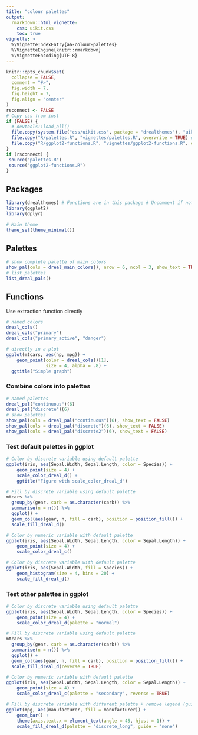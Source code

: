 ```yaml
---
title: "colour palettes"
output: 
  rmarkdown::html_vignette:
    css: uikit.css
    toc: true
vignette: >
  %\VignetteIndexEntry{aa-colour-palettes}
  %\VignetteEngine{knitr::rmarkdown}
  %\VignetteEncoding{UTF-8}
---
```


```r
knitr::opts_chunk$set(
  collapse = FALSE,
  comment = "#>",
  fig.width = 7,
  fig.height = 7,
  fig.align = "center"
)
rsconnect <- FALSE
# Copy css from inst
if (FALSE) {
  # devtools::load_all()
  file.copy(system.file("css/uikit.css", package = "drealthemes"), "uikit.css")
  file.copy("R/palettes.R", "vignettes/palettes.R", overwrite = TRUE) # Avant rsconnect
  file.copy("R/ggplot2-functions.R", "vignettes/ggplot2-functions.R", overwrite = TRUE) # Avant rsconnect
}
if (rsconnect) {
 source("palettes.R")
 source("ggplot2-functions.R")
}
```

## Packages
```r
library(drealthemes) # Functions are in this package # Uncomment if not rsconnect
library(ggplot2)
library(dplyr)

# Main theme
theme_set(theme_minimal())
```


## Palettes
```r
# show complete palette of main colors
show_pal(cols = dreal_main_colors(), nrow = 6, ncol = 3, show_text = TRUE)
# list palettes
list_dreal_pals()
```

## Functions
Use extraction function directly
```r
# named colors
dreal_cols()
dreal_cols("primary")
dreal_cols("primary_active", "danger")

# directly in a plot
ggplot(mtcars, aes(hp, mpg)) +
    geom_point(color = dreal_cols()[1],
               size = 4, alpha = .8) +
  ggtitle("Simple graph")
```

### Combine colors into palettes 

```r
# named palettes
dreal_pal("continuous")(6)
dreal_pal("discrete")(6)
# show palettes
show_pal(cols = dreal_pal("continuous")(6), show_text = FALSE)
show_pal(cols = dreal_pal("discrete")(6), show_text = FALSE)
show_pal(cols = dreal_pal("discrete2")(6), show_text = FALSE)
```

### Test default palettes in ggplot
```r
# Color by discrete variable using default palette
ggplot(iris, aes(Sepal.Width, Sepal.Length, color = Species)) +
    geom_point(size = 4) +
    scale_color_dreal_d() +
    ggtitle("Figure with scale_color_dreal_d")  

# Fill by discrete variable using default palette
mtcars %>% 
  group_by(gear, carb = as.character(carb)) %>% 
  summarise(n = n()) %>% 
  ggplot() +
  geom_col(aes(gear, n, fill = carb), position = position_fill()) +
  scale_fill_dreal_d()

# Color by numeric variable with default palette
ggplot(iris, aes(Sepal.Width, Sepal.Length, color = Sepal.Length)) +
    geom_point(size = 4) +
    scale_color_dreal_c()

# Color by discrete variable with default palette
ggplot(iris, aes(Sepal.Width, fill = Species)) +
    geom_histogram(size = 4, bins = 20) +
    scale_fill_dreal_d()
```

### Test other palettes in ggplot
```r
# Color by discrete variable using default palette
ggplot(iris, aes(Sepal.Width, Sepal.Length, color = Species)) +
    geom_point(size = 4) +
    scale_color_dreal_d(palette = "normal")

# Fill by discrete variable using default palette
mtcars %>% 
  group_by(gear, carb = as.character(carb)) %>% 
  summarise(n = n()) %>% 
  ggplot() +
  geom_col(aes(gear, n, fill = carb), position = position_fill()) +
  scale_fill_dreal_d(reverse = TRUE)

# Color by numeric variable with default palette
ggplot(iris, aes(Sepal.Width, Sepal.Length, color = Sepal.Length)) +
    geom_point(size = 4) +
    scale_color_dreal_c(palette = "secondary", reverse = TRUE)

# Fill by discrete variable with different palette + remove legend (guide)
ggplot(mpg, aes(manufacturer, fill = manufacturer)) +
    geom_bar() +
    theme(axis.text.x = element_text(angle = 45, hjust = 1)) +
    scale_fill_dreal_d(palette = "discrete_long", guide = "none")
```


